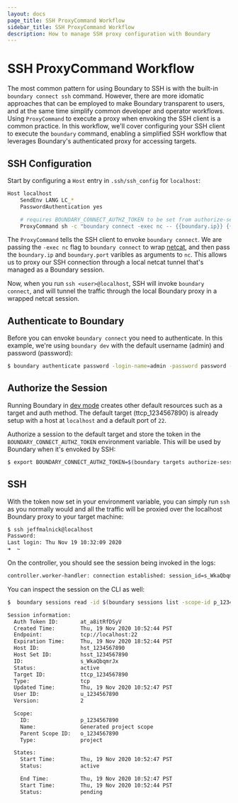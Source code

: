 ```yaml
---
layout: docs
page_title: SSH ProxyCommand Workflow 
sidebar_title: SSH ProxyCommand Workflow
description: How to manage SSH proxy configuration with Boundary
---
```


# SSH ProxyCommand Workflow 

The most common pattern for using Boundary to SSH is with the built-in `boundary connect ssh` command. However,
there are more idomatic approaches that can be employed to make Boundary transparent to users, and at the same
time simplify common developer and operator workflows. Using `ProxyCommand` to execute a proxy when envoking the
SSH client is a common practice. In this workflow, we'll cover configuring your SSH client to execute the 
`boundary` command, enabling a simplified SSH workflow that leverages Boundary's authenticated proxy for accessing
targets.

## SSH Configuration

Start by configuring a `Host` entry in `.ssh/ssh_config` for `localhost`:

```bash
Host localhost
    SendEnv LANG LC_*
    PasswordAuthentication yes

    # requires BOUNDARY_CONNECT_AUTHZ_TOKEN to be set from authorize-session command
    ProxyCommand sh -c "boundary connect -exec nc -- {{boundary.ip}} {{boundary.port}}"
```

The `ProxyCommand` tells the SSH client to envoke `boundary connect`. We are passing the `-exec nc` flag to 
`boundary connect` to wrap [netcat](http://netcat.sourceforge.net/), and then pass the `boundary.ip` and `boundary.port`
varibles as arguments to `nc`. This allows us to proxy our SSH connection through a local netcat tunnel that's
managed as a Boundary session.

Now, when you run `ssh <user>@localhost`, SSH will invoke `boundary connect`, and will tunnel the traffic through 
the local Boundary proxy in a wrapped netcat session.

## Authenticate to Boundary

Before you can envoke `boundary connect` you need to authenticate. In this example, we're using `boundary dev` with the 
default username (admin) and password (password):

```bash
$ boundary authenticate password -login-name=admin -password password -auth-method-id=ampw_1234567890
```

## Authorize the Session

Running Boundary in [dev mode](https://www.boundaryproject.io/docs/getting-started#what-is-dev-mode) creates other 
default resources such as a target and auth method. The default target (ttcp_1234567890) is already setup with a host
at `localhost` and a default port of `22`. 

Authorize a session to the default target and store the token in the `BOUNDARY_CONNECT_AUTHZ_TOKEN` environment variable. 
This will be used by Boundary when it's envoked by SSH:

```bash
$ export BOUNDARY_CONNECT_AUTHZ_TOKEN=$(boundary targets authorize-session -id ttcp_1234567890 -format json | jq '.authorization_token' | tr -d '"')
```

## SSH 

With the token now set in your environment variable, you can simply run `ssh` as you normally would and all the traffic
will be proxied over the localhost Boundary proxy to your target machine:

```bash
$ ssh jeffmalnick@localhost
Password:
Last login: Thu Nov 19 10:32:09 2020
➜  ~
```

On the controller, you should see the session being invoked in the logs:

```bash
controller.worker-handler: connection established: session_id=s_WkaQbqmrJx connection_id=sc_RDYNFFI2M4 client_tcp_address=127.0.0.1 client_tcp_port=57421 endpoint_tcp_address=::1 endpoint_tcp_port=22
```

You can inspect the session on the CLI as well:

```bash
$  boundary sessions read -id $(boundary sessions list -scope-id p_1234567890 -format json | jq '.[0]["id"]' | tr -d '"')

Session information:
  Auth Token ID:       at_a8itRfDSyV
  Created Time:        Thu, 19 Nov 2020 10:52:44 PST
  Endpoint:            tcp://localhost:22
  Expiration Time:     Thu, 19 Nov 2020 18:52:44 PST
  Host ID:             hst_1234567890
  Host Set ID:         hsst_1234567890
  ID:                  s_WkaQbqmrJx
  Status:              active
  Target ID:           ttcp_1234567890
  Type:                tcp
  Updated Time:        Thu, 19 Nov 2020 10:52:47 PST
  User ID:             u_1234567890
  Version:             2

  Scope:
    ID:                p_1234567890
    Name:              Generated project scope
    Parent Scope ID:   o_1234567890
    Type:              project

  States:
    Start Time:        Thu, 19 Nov 2020 10:52:47 PST
    Status:            active

    End Time:          Thu, 19 Nov 2020 10:52:47 PST
    Start Time:        Thu, 19 Nov 2020 10:52:44 PST
    Status:            pending
```
